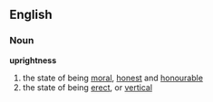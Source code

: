 ==English==
===Noun===
'''uprightness'''
# the state of being [[moral]], [[honest]] and [[honourable]]
# the state of being [[erect]], or [[vertical]]